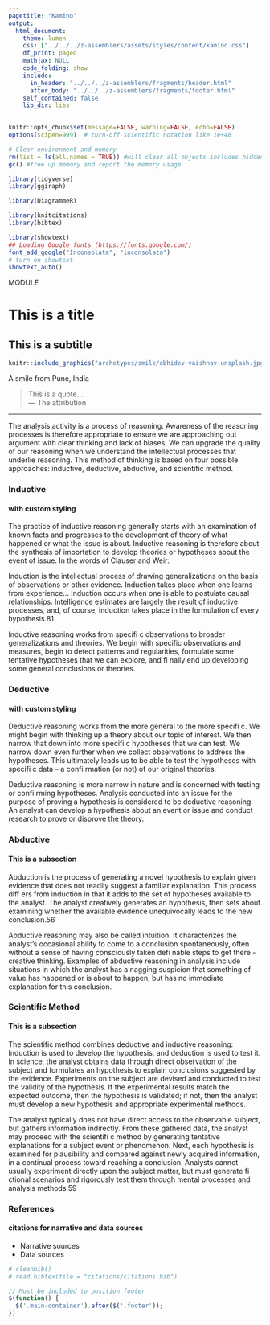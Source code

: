```yaml
---
pagetitle: "Kamino"
output: 
  html_document:
    theme: lumen
    css: ["../../../z-assemblers/assets/styles/content/kamino.css"]
    df_print: paged
    mathjax: NULL
    code_folding: show
    include:
      in_header: "../../../z-assemblers/fragments/header.html"
      after_body: "../../../z-assemblers/fragments/footer.html"
    self_contained: false
    lib_dir: libs
---
```


```r

knitr::opts_chunk$set(message=FALSE, warning=FALSE, echo=FALSE)
options(scipen=999)  # turn-off scientific notation like 1e+48

# Clear environment and memory
rm(list = ls(all.names = TRUE)) #will clear all objects includes hidden objects.
gc() #free up memory and report the memory usage.

library(tidyverse)
library(ggiraph)

library(DiagrammeR)

library(knitcitations)
library(bibtex)

library(showtext)
## Loading Google fonts (https://fonts.google.com/)
font_add_google("Inconsolata", "inconsolata")
# turn on showtext
showtext_auto()

```

<div class="activity">
MODULE  
</div>

# This is a title
## This is a subtitle


```r

knitr::include_graphics("archetypes/smile/abhidev-vaishnav-unsplash.jpg", dpi=72)

```

<div class="figure-text">A smile from Pune, India</div>

> This is a quote...\
--- The attribution\

***

The analysis activity is a process of reasoning. Awareness of the reasoning processes is therefore appropriate to ensure we are approaching out argument with clear thinking and lack of biases. We can upgrade the quality of our reasoning when we understand the intellectual processes that underlie reasoning. This method of thinking is based on four possible approaches: inductive, deductive, abductive, and scientific method.

### Inductive
#### with custom styling

The practice of inductive reasoning generally starts with an examination of known facts and progresses to the development of theory of what happened or what the issue is about. Inductive reasoning is therefore about the synthesis of importation to develop theories or hypotheses about the event of issue. In the words of Clauser and Weir:

Induction is the intellectual process of drawing generalizations on the basis of observations or other evidence. Induction takes place when one learns from experience... Induction occurs
when one is able to postulate causal relationships. Intelligence estimates are largely the result of inductive processes, and, of course, induction takes place in the formulation of every
hypothesis.81

Inductive reasoning works from specifi c observations to broader generalizations and theories. We begin with specific observations and measures, begin to detect patterns and regularities, formulate some tentative hypotheses that we can explore, and fi nally end up developing some general conclusions or theories.

### Deductive
#### with custom styling

Deductive reasoning works from the more general to the more specifi c. We might begin with thinking up a theory about our topic of interest. We then narrow that down into more specifi c hypotheses that we can test. We narrow down even further when we collect observations to address the hypotheses. This ultimately leads us to be able to test the hypotheses with specifi c data -- a confi rmation (or not) of our original theories.

Deductive reasoning is more narrow in nature and is concerned with testing or confi rming hypotheses. Analysis conducted into an issue for the purpose of proving a hypothesis is considered to be deductive reasoning. An analyst can develop a hypothesis about an event or issue and conduct research to prove or disprove the theory.


### Abductive
#### This is a subsection


Abduction is the process of generating a novel hypothesis to explain given evidence that does not readily suggest a familiar explanation. This process diff ers from induction in that it adds to the set of hypotheses available to the analyst. The analyst creatively generates an hypothesis, then sets about examining whether the available evidence unequivocally leads to the new conclusion.56

Abductive reasoning may also be called intuition. It characterizes the analyst’s occasional ability to come to a conclusion spontaneously, often without a sense of having consciously taken defi nable steps to get there - creative thinking. Examples of abductive reasoning in analysis include situations in which the analyst has a nagging suspicion that something of value has happened or is about to happen, but has no immediate explanation for this conclusion.


### Scientific Method
#### This is a subsection

The scientific method combines deductive and inductive reasoning: Induction is used to develop the hypothesis, and deduction is used to test it. In science, the analyst obtains data through direct observation of the subject and formulates an hypothesis to explain conclusions suggested by the evidence. Experiments on the subject are devised and conducted to test the validity of the hypothesis. If the experimental results match the expected outcome, then the hypothesis is validated; if not, then the analyst must develop a new hypothesis and appropriate experimental methods.

The analyst typically does not have direct access to the observable subject, but gathers information indirectly. From these gathered data, the analyst may proceed with the scientifi c method by generating tentative explanations for a subject event or phenomenon. Next, each hypothesis is examined for plausibility and compared against newly acquired information, in a continual process toward reaching a conclusion. Analysts cannot usually experiment directly upon the subject matter, but must generate fi ctional scenarios and rigorously test them through mental processes and analysis methods.59



### References
#### citations for narrative and data sources

* Narrative sources
* Data sources

```r

# cleanbib()
# read.bibtex(file = "citations/citations.bib")

```



```js

// Must be included to position footer
$(function() {
  $('.main-container').after($('.footer'));
})

```

